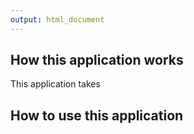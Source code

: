 ```yaml
---
output: html_document
---
```


## How this application works

This application takes

## How to use this application

